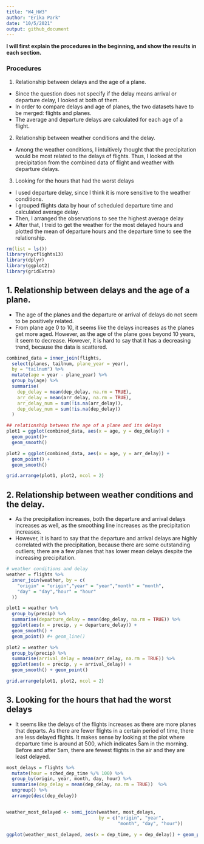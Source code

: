```yaml
---
title: "W4_HW3"
author: "Erika Park"
date: "10/5/2021"
output: github_document 
---
```



**I will first explain the procedures in the beginning, and show the results in each section.**

### Procedures

1. Relationship between delays and the age of a plane. 
* Since the question does not specify if the delay means arrival or departure delay, I looked at both of them. 
* In order to compare delays and age of planes, the two datasets have to be merged: flights and planes. 
* The average and departure delays are calculated for each age of a flight. 

\vspace{15pt}

2. Relationship between weather conditions and the delay.  
* Among the weather conditions, I intuitively thought that the precipitation would be most related to the delays of flights. Thus, I looked at the precipitation from the combined data of flight and weather with departure delays.

\vspace{15pt}

3. Looking for the hours that had the worst delays
* I used departure delay, since I think it is more sensitive to the weather conditions. 
* I grouped flights data by hour of scheduled departure time and calculated average delay. 
* Then, I arranged the observations to see the highest average delay
* After that, I treid to get the weather for the most delayed hours and plotted the mean of departure hours and the departure time to see the relationship. 


\vspace{20pt}

```r
rm(list = ls())
library(nycflights13)
library(dplyr)
library(ggplot2)
library(gridExtra)
```


## 1. Relationship between delays and the age of a plane. 
* The age of the planes and the departure or arrival of delays do not seem to be positively related. 
* From plane age 0 to 10, it seems like the delays increases as the planes get more aged. However, as the age of the plane goes beyond 10 years, it seem to decrease. However, it is hard to say that it has a decreasing trend, because the data is scattered. 

\vspace{15pt}

```r

combined_data = inner_join(flights,
  select(planes, tailnum, plane_year = year),
  by = "tailnum") %>%
  mutate(age = year - plane_year) %>%  
  group_by(age) %>% 
  summarise(
    dep_delay = mean(dep_delay, na.rm = TRUE),
    arr_delay = mean(arr_delay, na.rm = TRUE),
    arr_delay_num = sum(!is.na(arr_delay)),
    dep_delay_num = sum(!is.na(dep_delay))
  )

## relationship between the age of a plane and its delays 
plot1 = ggplot(combined_data, aes(x = age, y = dep_delay)) +
  geom_point()+ 
  geom_smooth()

plot2 = ggplot(combined_data, aes(x = age, y = arr_delay)) +
  geom_point() + 
  geom_smooth()

grid.arrange(plot1, plot2, ncol = 2)
``` 

\vspace{12pt}


## 2. Relationship between weather conditions and the delay.  

* As the precipitation increases, both the departure and arrival delays increases as well, as the smoothing line increases as the precipitation increases. 
* However, it is hard to say that the departure and arrival delays are highly correlated with the precipitation, because there are some outstanding outliers; there are a few planes that has lower mean delays despite the increasing precipitation. 

 \vspace{15pt}

```r
# weather conditions and delay 
weather = flights %>%
  inner_join(weather, by = c(
    "origin" = "origin","year" = "year","month" = "month",
    "day" = "day","hour" = "hour"
  ))

plot1 = weather %>%
  group_by(precip) %>%
  summarise(departure_delay = mean(dep_delay, na.rm = TRUE)) %>%
  ggplot(aes(x = precip, y = departure_delay)) +
  geom_smooth() + 
  geom_point() #+ geom_line()

plot2 = weather %>%
  group_by(precip) %>%
  summarise(arrival_delay = mean(arr_delay, na.rm = TRUE)) %>%
  ggplot(aes(x = precip, y = arrival_delay)) +
  geom_smooth() + geom_point()

grid.arrange(plot1, plot2, ncol = 2)
```

\vspace{12pt}

## 3. Looking for the hours that had the worst delays

* It seems like the delays of the flights increases as there are more planes that departs. As there are fewer flights in a certain period of time, there are less delayed flights. It makes sense by looking at the plot where departure time is around at 500, which indicates 5am in the morning. Before and after 5am, there are fewest flights in the air and they are least delayed. 

\vspace{15pt}


```r
most_delays = flights %>%
  mutate(hour = sched_dep_time %/% 100) %>%
  group_by(origin, year, month, day, hour) %>%
  summarise(dep_delay = mean(dep_delay, na.rm = TRUE))  %>%
  ungroup() %>%
  arrange(desc(dep_delay)) 


weather_most_delayed <- semi_join(weather, most_delays, 
                                  by = c("origin", "year",
                                         "month", "day", "hour"))

ggplot(weather_most_delayed, aes(x = dep_time, y = dep_delay)) + geom_point() + geom_smooth()

```









